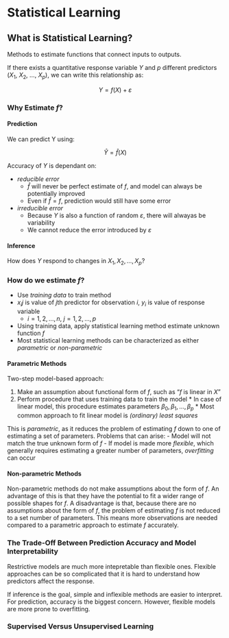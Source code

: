# Statistical Learning

## What is Statistical Learning?

Methods to estimate functions that connect inputs to outputs.

If there exists a quantitative response variable $Y$ and $p$ different predictors ($X_1$, $X_2$, ..., $X_p$), we can write this relationship as:

<center>$Y = f(X) + ε$</center>

### Why Estimate *$f$*?

#### Prediction

We can predict Y using:

<center>$\hat{Y} = \hat{f}(X)$</center>

Accuracy of $Y$ is dependant on:

  - *reducible error*
    * $\hat{f}$ will never be perfect estimate of $f$, and model can always be potentially improved
    * Even if $\hat{f} = f$, prediction would still have some error
  - *irreducible error*
    * Because $Y$ is also a function of random $ε$, there will alwayas be variability
    * We cannot reduce the error introduced by $ε$

#### Inference

How does $Y$ respond to changes in $X_1, X_2, ..., X_p$?

### How do we estimate *$f$*?

  - Use *training data* to train method
  - $x_ij$ is value of $j$th predictor for observation $i$, $y_i$ is value of response variable
    * $i = 1, 2, ..., n$, $j = 1, 2, ..., p$
  - Using training data, apply statistical learning method estimate unknown function $f$
  - Most statistical learning methods can be characterized as either *parametric* or *non-parametric*
  
#### Parametric Methods

Two-step model-based approach:

  1. Make an assumption about functional form of $f$, such as "$f$ is linear in $X$"
  2. Perform procedure that uses training data to train the model
    * In case of linear model, this procedure estimates parameters $β_0, β_1, ..., β_p$
    * Most common approach to fit linear model is *(ordinary) least squares*
    
This is *parametric*, as it reduces the problem of estimating $f$ down to one of estimating a set of parameters. Problems that can arise:
  - Model will not match the true unknown form of $f$
  - If model is made more *flexible*, which generally requires estimating a greater number of parameters, *overfitting* can occur
    
#### Non-parametric Methods

Non-parametric methods do not make assumptions about the form of $f$. An advantage of this is that they have the potential to fit a wider range of possible shapes for $f$. A disadvantage is that, because there are no assumptions about the form of $f$, the problem of estimating $f$ is not reduced to a set number of parameters. This means more observations are needed compared to a parametric approach to estimate $f$ accurately.

### The Trade-Off Between Prediction Accuracy and Model Interpretability

Restrictive models are much more intepretable than flexible ones. Flexible approaches can be so complicated that it is hard to understand how predictors affect the response.

If inference is the goal, simple and inflexible methods are easier to interpret. For prediction, accuracy is the biggest concern. However, flexible models are more prone to overfitting.

### Supervised Versus Unsupervised Learning



